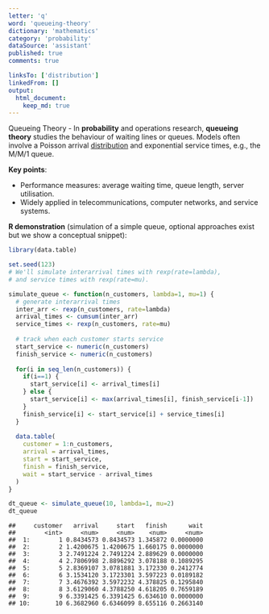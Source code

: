 ```yaml
---
letter: 'q'
word: 'queueing-theory'
dictionary: 'mathematics'
category: 'probability'
dataSource: 'assistant'
published: true
comments: true

linksTo: ['distribution']
linkedFrom: []
output:
  html_document:
    keep_md: true
---
```




<a id="queueing-theory">Queueing Theory</a> - In **probability** and operations research, **queueing theory** studies the behaviour of waiting lines or queues. Models often involve a Poisson arrival [distribution](#distribution) and exponential service times, e.g., the M/M/1 queue.

**Key points**:
- Performance measures: average waiting time, queue length, server utilisation.
- Widely applied in telecommunications, computer networks, and service systems.

**R demonstration** (simulation of a simple queue, optional approaches exist but we show a conceptual snippet):


``` r
library(data.table)

set.seed(123)
# We'll simulate interarrival times with rexp(rate=lambda),
# and service times with rexp(rate=mu).

simulate_queue <- function(n_customers, lambda=1, mu=1) {
  # generate interarrival times
  inter_arr <- rexp(n_customers, rate=lambda)
  arrival_times <- cumsum(inter_arr)
  service_times <- rexp(n_customers, rate=mu)
  
  # track when each customer starts service
  start_service <- numeric(n_customers)
  finish_service <- numeric(n_customers)
  
  for(i in seq_len(n_customers)) {
    if(i==1) {
      start_service[i] <- arrival_times[i]
    } else {
      start_service[i] <- max(arrival_times[i], finish_service[i-1])
    }
    finish_service[i] <- start_service[i] + service_times[i]
  }
  
  data.table(
    customer = 1:n_customers,
    arrival = arrival_times,
    start = start_service,
    finish = finish_service,
    wait = start_service - arrival_times
  )
}

dt_queue <- simulate_queue(10, lambda=1, mu=2)
dt_queue
```

```
##     customer   arrival     start   finish      wait
##        <int>     <num>     <num>    <num>     <num>
##  1:        1 0.8434573 0.8434573 1.345872 0.0000000
##  2:        2 1.4200675 1.4200675 1.660175 0.0000000
##  3:        3 2.7491224 2.7491224 2.889629 0.0000000
##  4:        4 2.7806998 2.8896292 3.078188 0.1089295
##  5:        5 2.8369107 3.0781881 3.172330 0.2412774
##  6:        6 3.1534120 3.1723301 3.597223 0.0189182
##  7:        7 3.4676392 3.5972232 4.378825 0.1295840
##  8:        8 3.6129060 4.3788250 4.618205 0.7659189
##  9:        9 6.3391425 6.3391425 6.634610 0.0000000
## 10:       10 6.3682960 6.6346099 8.655116 0.2663140
```

